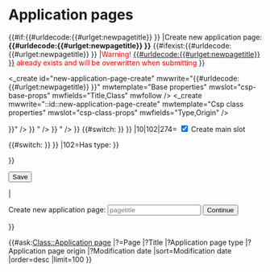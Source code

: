 = Application pages =

{{#if:{{#urldecode:{{#urlget:newpagetitle}} }}
|Create new application page: '''{{#urldecode:{{#urlget:newpagetitle}} }}''' {{#ifexist:{{#urldecode:{{#urlget:newpagetitle}} }} |<span style="color:red">Warning! [[{{#urldecode:{{#urlget:newpagetitle}} }}]] already exists and will be overwritten when submitting</span> }}<br>

<form action="addToWiki" show-on-select="show-on-select">

<_create id="new-application-page-create" mwwrite="{{#urldecode:{{#urlget:newpagetitle}} }}" mwtemplate="Base properties" mwslot="csp-base-props" mwfields="Title,Class" mwfollow />
<_create mwwrite="::id::new-application-page-create" mwtemplate="Csp class properties" mwslot="csp-class-props" mwfields="Type,Origin" />

<input type="hidden" name="Class" value="Application page" />
{{Sidebar item
|Label=Title <span style="color:red">*</span> ''(parameter for Base properties template, not pagetitle)''
|Value=<input type="text" name="Title" class="form-control" required="required" value="{{#urldecode:{{#urlget:newpagetitle}} }}" />
}}
{{Sidebar item
|Label=Type
|Value=<input type="text" name="Type" class="form-control" required="required" value="{{#ask:[[Class::Application page]] [[Page creator::!User:Maintenance script]] |mainlabel=- |?Application page type= |sort=Modification date |order=desc |limit=1 |searchlabel=}}" />
}}
{{Sidebar item
|Label=Origin
|Value=<input type="text" name="Origin" class="form-control" required="required" value="{{#ask:[[Class::Application page]] [[Page creator::!User:Maintenance script]] |mainlabel=- |?Application page origin= |sort=Modification date |order=desc |limit=1 |searchlabel=}}" />
}}<!--

// show option for creating main slot (only for templates, widgets, properties)
-->{{#switch:{{NAMESPACENUMBER:{{#urldecode:{{#urlget:newpagetitle}} }} }}
|10|102|274=
<label for="show-content"><input type="checkbox" show-on-checked="test A" name="showContent" id="show-content" checked="{{#ifexist:{{#urldecode:{{#urlget:newpagetitle}} }} ||checked}}"/> Create main slot</label>
<div show-on-select-trigger="test A">
<wscreate mwwrite="::id::new-application-page-create" mwtemplate="subst:New application page" mwslot="main" mwfields="Content,Has type" /><!--
// when the page is a property page (namespacenumber 102), show field to select a type
-->{{#switch:{{NAMESPACENUMBER:{{#urldecode:{{#urlget:newpagetitle}} }} }}
|102=Has type: {{Csp formfield/token
  |name=Has type
  |value=Page
  |allowedValues=Boolean,Date,Email,Number,Page,Text,URL
  }}
}}<!-- end of Has type #switch -->
</div>
}}<!-- end of NAMESPACENUMBER #switch -->

<input type="submit" value="Save" class="btn btn-primary mt-3" /> 
</form>


<!-- fill type automatically from moest recent one (that's not created by pagesync) -->
|<form action="get">
Create new application page: <input type="text" name="newpagetitle" placeholder="pagetitle" /> <input type="submit" value="Continue" />
</form>
}}

{{#ask:[[Class::Application page]]
|?=Page
|?Title
|?Application page type
|?Application page origin
|?Modification date
|sort=Modification date
|order=desc
|limit=100
}}